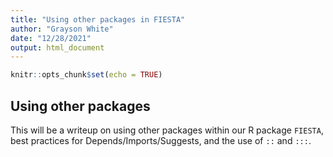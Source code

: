```yaml
---
title: "Using other packages in FIESTA"
author: "Grayson White"
date: "12/28/2021"
output: html_document
---
```


```r
knitr::opts_chunk$set(echo = TRUE)
```

## Using other packages

This will be a writeup on using other packages within our R package `FIESTA`, best practices for Depends/Imports/Suggests, and the use of `::` and `:::`. 